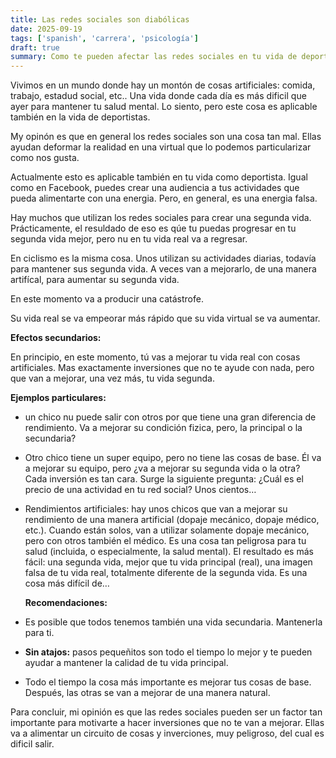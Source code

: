 ```yaml
---
title: Las redes sociales son diabólicas
date: 2025-09-19
tags: ['spanish', 'carrera', 'psicología']
draft: true
summary: Como te pueden afectar las redes sociales en tu vida de deportista
---
```


Vivimos en un mundo donde hay un montón de cosas artificiales: comida, trabajo, estadud social, etc.. Una vida donde cada día es más dificil que ayer para mantener tu salud mental. Lo siento, pero este cosa es aplicable también en la vida de deportistas.

My opinón es que en general los redes sociales son una cosa tan mal. Ellas ayudan deformar la realidad en una virtual que lo podemos particularizar como nos gusta.

Actualmente esto es aplicable también en tu vida como deportista. Igual como en Facebook, puedes crear una audiencia a tus actividades que pueda alimentarte con una energia. Pero, en general, es una energia falsa.

Hay muchos que utilizan los redes sociales para crear una segunda vida.
Prácticamente, el resuldado de eso es qúe tu puedas progresar en tu segunda vida mejor, pero nu en tu vida real va a regresar.

En ciclismo es la misma cosa. Unos utilizan su actividades diarias, todavía para mantener sus segunda vida. A veces van a mejorarlo, de una manera artifícal, para aumentar su segunda vida.

En este momento va a producir una catástrofe.

Su vida real se va empeorar más rápido que su vida virtual se va aumentar.

**Efectos secundarios:**

En principio, en este momento, tú vas a mejorar tu vida real con cosas artificiales. Mas exactamente inversiones que no te ayude con nada, pero que van a mejorar, una vez más, tu vida segunda.

**Ejemplos particulares:**

- un chico nu puede salir con otros por que tiene una gran diferencia de rendimiento. Va a mejorar su condición fizica, pero, la principal o la secundaria?
- Otro chico tiene un super equipo, pero no tiene las cosas de base. Él va a mejorar su equipo, pero ¿va a mejorar su segunda vida o la otra?  
  Cada inversión es tan cara. Surge la siguiente pregunta: ¿Cuál es el precio de una actividad en tu red social? Unos cientos…

- Rendimientos artificiales: hay unos chicos que van a mejorar su rendimiento de una manera artificial (dopaje mecánico, dopaje médico, etc.). Cuando están solos, van a utilizar solamente dopaje mecánico, pero con otros también el médico. Es una cosa tan peligrosa para tu salud (incluida, o especialmente, la salud mental). El resultado es más fácil: una segunda vida, mejor que tu vida principal (real), una imagen falsa de tu vida real, totalmente diferente de la segunda vida. Es una cosa más difícil de…

  **Recomendaciones:**

- Es posible que todos tenemos también una vida secundaria. Mantenerla para ti.
- **Sin atajos:** pasos pequeñitos son todo el tiempo lo mejor y te pueden ayudar a mantener la calidad de tu vida principal.
- Todo el tiempo la cosa más importante es mejorar tus cosas de base. Después, las otras se van a mejorar de una manera natural.

Para concluir, mi opinión es que las redes sociales pueden ser un factor tan importante para motivarte a hacer inversiones que no te van a mejorar. Ellas va a alimentar un circuito de cosas y inverciones, muy peligroso, del cual es dificil salir.
